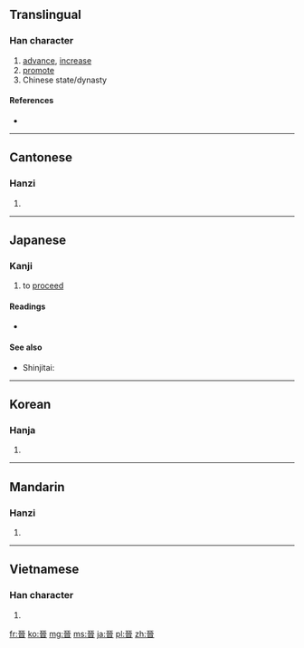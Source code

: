 {{also|晋}}
==Translingual==

===Han character===
{{Han char|rn=72|rad=日|as=06|sn=10|four=1060<sub>1</sub>|canj=一戈戈日 (MIIA)}}

# [[advance]], [[increase]]
# [[promote]]
# Chinese state/dynasty

====References====
* {{Han ref|kx=0494.310|dkj=13898|dj=0860.070|hdz=21507.030|uh=6649|ud=26185|bh=AECA|bd=44746}}

----

==Cantonese==

===Hanzi===
{{yue-hanzi|jyut=|y=jeun3|sim=晋}}

# {{defn|lang=yue|sort=日06}}

----

==Japanese==
{{rfv|Readings of せん, おさえる, and つつしむ need verifying - not finding these in any dictionaries to hand}}

===Kanji===
{{ja-kanji|grade=uc|rs=日06}}

# to [[proceed]]

====Readings====
* {{ja-readings|on=[[しん]] (shin), [[せん]] (sen)|kun=[[すすむ]] (susumu), [[おさえる]] (osaeru), [[つつしむ]] (tsutsushimu)}}

==== See also ====
* Shinjitai: {{l|ja|晋}}

----

==Korean==

===Hanja===
{{ko-hanja|hangeul=진|eumhun=|rv=jin|mr=chin|y=cin}}

# {{defn|lang=ko|sort=日06}}

----

==Mandarin==

===Hanzi===
{{cmn-hanzi|sim=晋|pin=[[jìn]] ([[jin4]])|wg=chin<sup>4</sup>}}

# {{defn|lang=cmn|sort=日06}}

----

==Vietnamese==

===Han character===
{{vi-hantu|[[tấn]], [[tắn]], [[tớn]]|rs=日06}}

# {{defn|lang=vi|sort=日06}}

[[fr:晉]]
[[ko:晉]]
[[mg:晉]]
[[ms:晉]]
[[ja:晉]]
[[pl:晉]]
[[zh:晉]]